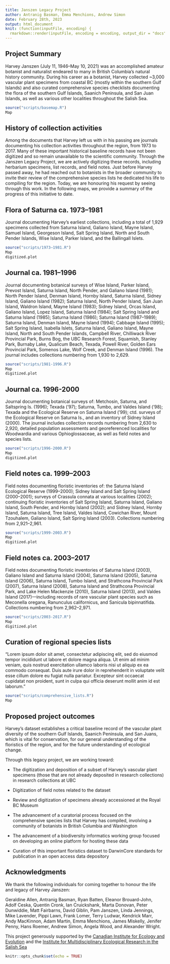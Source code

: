 ```yaml
---
title: Janszen Legacy Project
author: Antranig Basman, Emma Menchions, Andrew Simon
date: February 28th, 2023
output: html_document
knit: (function(inputFile, encoding) {
  rmarkdown::render(inputFile, encoding = encoding, output_dir = "docs") })
---
```

## Project Summary

Harvey Janszen (July 11, 1946–May 10, 2021) was an accomplished amateur botanist and naturalist endeared to many in British Columbia's natural history community. During his career as a botanist, Harvey collected ~3,000 vascular plant specimens from coastal BC (mostly within the southern Gulf Islands) and also curated comprehensive species checklists documenting the flora of the southern Gulf Islands, Saanich Peninsula, and San Juan Islands, as well as various other localities throughout the Salish Sea. 

```r
source("scripts/basemap.R")
Map
```

## History of collection activities

Among the documents that Harvey left us with in his passing are journals documenting his collection activities throughout the region, from 1973 to 2017. Many of these important historical baseline records have not been digitized and so remain unavailable to the scientific community. Through the Janszen Legacy Project, we are actively digitizing these records, including herbarium specimens, list records, and field notes. Just before Harvey passed away, he had reached out to botanists in the broader community to invite their review of the comprehensive species lists he dedicated his life to compiling for the region. Today, we are honouring his request by seeing through this work. In the following maps, we provide a summary of the progress of this initiative to date.

## Flora of Saturna ca. 1973–1981

Journal documenting Harvey’s earliest collections, including a total of 1,929 specimens collected from Saturna Island, Galiano Island, Mayne Island, Samuel Island, Georgeson Island, Salt Spring Island, North and South Pender Islands, Wise Island, Parker Island, and the Ballingall Islets.

```r
source("scripts/1973–1981.R")
Map
digitized.plot
```

## Journal ca. 1981–1996

Journal documenting botanical surveys of Wise Island, Parker Island, Prevost Island, Saturna Island, North Pender, and Galiano Island (1981); North Pender Island, Denman Island, Hornby Island, Saturna Island, Sidney Island, Galiano Island (1982); Saturna Island, North Pender Island, San Juan Island, Waldron Island, Mayne Island (1983); Sidney Island, Orcas Island, Galiano Island, Lopez Island, Saturna Island (1984); Salt Spring Island and Saturna Island (1985); Saturna Island (1986); Saturna Island (1987–1989); Saturna Island, Denman Island, Mayne Island (1994); Cabbage Island (1995); Salt Spring Island, Isabella Islets, Saturna Island, Galiano Island, Mayne Island, North and South Pender Islands, Campbell River, Chilliwack River Provincial Park, Burns Bog, the UBC Research Forest, Squamish, Stanley Park, Burnaby Lake, Qualicum Beach, Texada, Powell River, Golden Ears Provincial Park, Somenos Lake, Wolf Creek, and Denman Island (1996). The journal includes collections numbering from 1,930 to 2,629.

```r
source("scripts/1981-1996.R")
Map
digitized.plot
```

## Journal ca. 1996-2000

Journal documenting botanical surveys of: Metchosin, Saturna, and Saltspring Is. (1996); Texada (’97); Saturna, Tumbo, and Valdes Island (’98); Texada and the Ecological Reserve on Saturna Island (’99); ctd. surveys of the Ecological Reserve on Saturna Is., and an inventory of Sidney Island (2000). The journal includes collection records numbering from 2,630 to 2,920, detailed population assessments and georeferenced localities for Woodwardia and various Ophioglossaceae, as well as field notes and species lists.

```r
source("scripts/1996-2000.R")
Map
digitized.plot
```

## Field notes ca. 1999–2003

Field notes documenting floristic inventories of: the Saturna Island Ecological Reserve (1999–2000); Sidney Island and Salt Spring Island (2000–2001); surveys of Crassula connata at various localities (2002); continuing floristic inventories of Salt Spring Island, Saturna Island, Galiano Island, South Pender, and Hornby Island (2002); and Sidney Island, Hornby Island, Saturna Island, Tree Island, Valdes Island, Cowichan River, Mount Tzouhalem, Galiano Island, Salt Spring Island (2003). Collections numbering from 2,921–2,961.

```r
source("scripts/1999-2003.R")
Map
digitized.plot
```

## Field notes ca. 2003–2017

Field notes documenting floristic inventories of Saturna Island (2003), Galiano Island and Saturna Island (2004), Saturna Island (2005), Saturna Island (2006), Saturna Island, Tumbo Island, and Strathcona Provincial Park (2007), Saturna Island (2008), Saturna Island and Strathcona Provincial Park, and Lake Helen Mackenzie (2010), Saturna Island (2013), and Valdes Island (2017)—including records of rare vascular plant species such as Meconella oregana, Ranunculus californicus, and Sanicula bipinnatifida. Collections numbering from 2,962–2,971.

```r
source("scripts/2003-2017.R")
Map
digitized.plot
```

## Curation of regional species lists

"Lorem ipsum dolor sit amet, consectetur adipiscing elit, sed do eiusmod tempor incididunt ut labore et dolore magna aliqua. Ut enim ad minim veniam, quis nostrud exercitation ullamco laboris nisi ut aliquip ex ea commodo consequat. Duis aute irure dolor in reprehenderit in voluptate velit esse cillum dolore eu fugiat nulla pariatur. Excepteur sint occaecat cupidatat non proident, sunt in culpa qui officia deserunt mollit anim id est laborum."

```r
source("scripts/comprehensive_lists.R")
Map
```

## Proposed project outcomes

Harvey's dataset establishes a critical baseline record of the vascular plant diversity of the southern Gulf Islands, Saanich Peninsula, and San Juans, which is vital for conservation, for our general understanding of the floristics of the region, and for the future understanding of ecological change. 

Through this legacy project, we are working toward:

* The digitization and deposition of a subset of Harvey's vascular plant specimens (those that are not already deposited in research collections) in research collections at UBC

* Digitization of field notes related to the dataset

* Review and digitization of specimens already accessioned at the Royal BC Museum

* The advancement of a curatorial process focused on the comprehensive species lists that Harvey has compiled, involving a community of botanists in British Columbia and Washington

* The advancement of a biodiversity informatics working group focused on developing an online platform for hosting these data

* Curation of this important floristics dataset to DarwinCore standards for publication in an open access data depository

## Acknowledgments

We thank the following individuals for coming together to honour the life and legacy of Harvey Janszen:

Geraldine Allen, Antranig Basman, Ryan Batten, Eleanor Brouard-John, Adolf Ceska, Quentin Cronk, Ian Cruickshank, Marta Donovan, Peter Dunwiddie, Matt Fairbarns, David Giblin, Pam Janszen, Linda Jennings,  Mike Lavender, Pippi Lawn, Frank Lomer, Terry Ludwar, Kendrick Marr, Andy MacKinnon, Adam Martin, Emma Menchions, James Miskelly, Jenifer Penny, Hans Roemer, Andrew Simon, Angela Wood, and Alexander Wright.

This project generously supported by the [Canadian Institute for Ecology and Evolution](https://www.ciee-icee.ca/ldp.html) and the [Institute for Multidisciplinary Ecological Research in the Salish Sea](https://www.imerss.org)

```r
knitr::opts_chunk$set(echo = TRUE)
```
